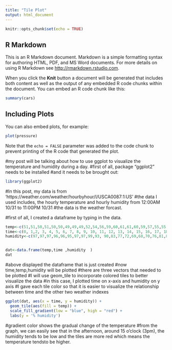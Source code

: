 ```yaml
---
title: "Tile Plot"
output: html_document
---
```


```r
knitr::opts_chunk$set(echo = TRUE)
```

## R Markdown

This is an R Markdown document. Markdown is a simple formatting syntax for authoring HTML, PDF, and MS Word documents. For more details on using R Markdown see <http://rmarkdown.rstudio.com>.

When you click the **Knit** button a document will be generated that includes both content as well as the output of any embedded R code chunks within the document. You can embed an R code chunk like this:

```r
summary(cars)
```

## Including Plots

You can also embed plots, for example:

```r
plot(pressure)
```

Note that the `echo = FALSE` parameter was added to the code chunk to prevent printing of the R code that generated the plot.




#my post will be talking about how to use ggplot to visualize the temperature and humidity during a day.
#first of all, package "ggplot2" needs to be installed
#and it needs to be brought out:

```r
library(ggplot2)
```

#In this post, my data is from 'https://weather.com/weather/hourbyhour/l/USCA0087:1:US'
#the data I used includes, the hourly temperature and hourly humidity from 12:00AM 10/31 to 11:00PM 10/31
#the data is the weather forcast.

#first of all, I created a dataframe by typing in the data.
```r
temp<-c(51,51,50,51,50,50,49,49,49,52,54,56,59,60,61,61,60,59,57,55,55,54,53,52)
time<-c(0, 1,2, 3, 4, 5, 6, 7, 8, 9, 10, 11, 12, 13, 14, 15, 16, 17, 18, 19, 20, 21,22, 23)
humidity<-c(97,97,97,96,96,95,97,97,99,93, 90,83,77,72,69,68,70,76,81,87,89,91,94,96)


dat<-data.frame(temp,time ,humidity  )
dat
```
#above displayed the dataframe that is just created
#now time,temp,humidity will be plotted
#there are three vectors that needed to be plotted
#I will use geom_tile to incorporate colored tiles to better visualize the data
#in this case, I plotted time on x-axis and humidity on y axis
#I gave each tile color so that it is easier to visualize the relationship between time and the other two weather indexes

```r
ggplot(dat, aes(x = time, y = humidity)) + 
  geom_tile(aes(fill = temp)) + 
  scale_fill_gradient(low = "blue", high = "red") +
  labs(y = '% humidity')

```
#gradient color shows the gradual change of the temperature
#from the graph, we can easily see that in the afternoon, around 15 o'clock (3pm), the humidity tends to be low and the tiles are more red which means the temperature tendsto be higher.




